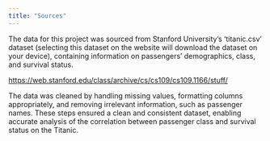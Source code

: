 ```yaml
---
title: "Sources"
---
```


The data for this project was sourced from Stanford University's 'titanic.csv' dataset (selecting this dataset on the website will download the dataset on your device), containing information on passengers' demographics, class, and survival status. 

<https://web.stanford.edu/class/archive/cs/cs109/cs109.1166/stuff/>

The data was cleaned by handling missing values, formatting columns appropriately, and removing irrelevant information, such as passenger names. These steps ensured a clean and consistent dataset, enabling accurate analysis of the correlation between passenger class and survival status on the Titanic.
